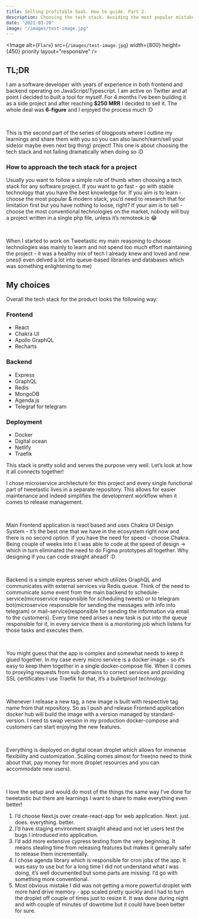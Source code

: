 ```yaml
---
title: Selling profitable SaaS. How to guide. Part 2.
description: Choosing the tech stack. Avoiding the most popular mistakes when building SaaS.
date: "2021-03-20"
image: "/images/test-image.jpg"
---
```


<Image
  alt={`Flare`}
  src={`/images/test-image.jpg`}
  width={800}
  height={450}
  priority
  layout="responsive"
/>

## TL;DR

I am a software developer with years of experience in both frontend and backend operating on JavaScript/Typescript. I am active on Twitter and at point I decided to built a tool for myself. For 4 months I’ve been building it as a side project and after reaching **$250 MRR** I decided to sell it. The whole deal was **6-figure** and I enjoyed the process much :D

<br />

This is the second part of the series of blogposts where I outline my learnings and share them with you so you can also launch/earn/sell your side(or maybe even next big thing) project! This one is about choosing the tech stack and not failing dramatically when doing so :D

### How to approach the tech stack for a project

Usually you want to follow a simple rule of thumb when choosing a tech stack for any software project. If you want to go fast - go with stable technology that you have the best knowledge for. If you aim is to learn - choose the most popular & modern stack, you’d need to research that for limitation first but you have nothing to loose, right? If your aim is to sell - choose the most conventional technologies on the market, nobody will buy a project written in a single php file, unless it’s remoteok.io 😂

<br />

When I started to work on Tweetastic my main reasoning to choose technologies was mainly to learn and not spend too much effort maintaining the project - it was a healthy mix of tech I already knew and loved and new ones(I even delved a lot into queue-based libraries and databases which was something enlightening to me)

## My choices

Overall the tech stack for the product looks the following way:

### Frontend

- React
- Chakra UI
- Apollo GraphQL
- Recharts

### Backend

- Express
- GraphQL
- Redis
- MongoDB
- Agenda.js
- Telegraf for telegram

### Deployment

- Docker
- Digital ocean
- Netlify
- Traefik

This stack is pretty solid and serves the purpose very well. Let’s look at how it all connects together!

I chose microservice architecture for this project and every single functional part of tweetastic lives in a separate repository. This allows for easier maintenance and indeed simplifies the development workflow when it comes to release management.

<br />

Main Frontend application is react based and uses Chakra UI Design System - it’s the best one that we have in the ecosystem right now and there is no second option. If you have the need for speed - choose Chakra. Being couple of weeks into it I was able to code at the speed of design -> which in turn eliminated the need to do Figma prototypes all together. Why designing if you can code straight ahead? :D

<br />

Backend is a simple express server which utilizes GraphQL and communicates with external services via Redis queue. Think of the need to communicate some event from the main backend to schedule-service(microservice responsible for scheduling tweets) or to telegram bot(microservice responsible for sending the messages with info into telegram) or mail-service(responsible for sending the information via email to the customers). Every time need arises a new task is put into the queue responsible for it, in every service there is a monitoring job which listens for those tasks and executes them.

<br />

You might guess that the app is complex and somewhat needs to keep it glued together. In my case every micro service is a docker image - so it’s easy to keep them together in a single docker-compose file. When it comes to proxying requests from sub domains to correct services and providing SSL certificates I use Traefik for that, it’s a bulletproof technology.

<br />

Whenever I release a new tag, a new image is built with respective tag name from that repository. So as I push and release Frontend application docker hub will build the image with a version managed by standard-version. I need to swap version in my production docker-compose and customers can start enjoying the new features.

<br />

Everything is deployed on digital ocean droplet which allows for immense flexibility and customization. Scaling comes almost for free(no need to think about that, pay money for more droplet resources and you can accommodate new users).

<br />

I love the setup and would do most of the things the same way I’ve done for tweetastic but there are learnings I want to share to make everything even better!

1. I’d choose Next.js over create-react-app for web application. Next. just. does. everything. better.
2. I’d have staging environment straight ahead and not let users test the bugs I introduced into application.
3. I’d add more extensive cypress testing from the very beginning. It means stealing time from releasing features but makes it generally safer to release them incrementally.
4. I chose agenda library which is responsible for cron jobs of the app. It was easy to use but for a long time I did not understand what I was doing, it’s well documented but some parts are missing. I’d go with something more conventional.
5. Most obvious mistake I did was not getting a more powerful droplet with more hard drive memory - app scaled pretty quickly and I had to turn the droplet off couple of times just to resize it. It was done during night and with couple of minutes of downtime but it could have been better for sure.
